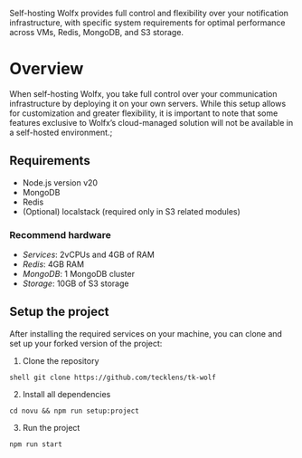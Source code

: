 
Self-hosting Wolfx provides full control and flexibility over your notification infrastructure, 
with specific system requirements for optimal performance across VMs, Redis, MongoDB, and S3 storage.

# Overview

When self-hosting Wolfx, you take full control over your communication infrastructure by deploying it on your own servers. 
While this setup allows for customization and greater flexibility, it is important to note that some features exclusive to Wolfx’s cloud-managed solution will not be available in a self-hosted environment.;

## Requirements

- Node.js version v20
- MongoDB
- Redis
- (Optional) localstack (required only in S3 related modules)

### Recommend hardware
- *Services*: 2vCPUs and 4GB of RAM
- *Redis*: 4GB RAM
- *MongoDB*: 1 MongoDB cluster
- *Storage*: 10GB of S3 storage

## Setup the project

After installing the required services on your machine, you can clone and set up your forked version of the project:

1.  Clone the repository

```shell git clone https://github.com/tecklens/tk-wolf```

2.  Install all dependencies

```shell
cd novu && npm run setup:project
```

3. Run the project

```shell
npm run start
```

